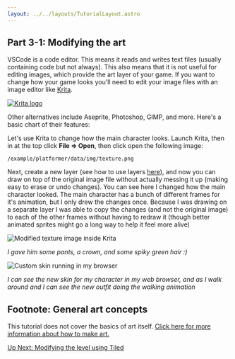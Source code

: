 ```yaml
---
layout: ../../layouts/TutorialLayout.astro
---
```



## Part 3-1: Modifying the art

VSCode is a code editor. This means it reads and writes text files (usually containing code but not always). This also means that it is not useful for editing images, which provide the art layer of your game. If you want to change how your game looks you'll need to edit your image files with an image editor like [Krita](https://krita.org/en/).

<a href="https://krita.org/en/">
    <img class="krita" alt="Krita logo" src="/img/tutorial/krita-logo.png" />
</a>

Other alternatives include Aseprite, Photoshop, GIMP, and more. Here's a basic chart of their features:

<Icon
    icon="art-chart"
    aria-label="venn diagram of art software"
    class="medium"
/>

Let's use Krita to change how the main character looks. Launch Krita, then in at the top click **File => Open**, then click open the following image:

```
/example/platformer/data/img/texture.png
```

Next, create a new layer (see how to use layers [here](https://www.youtube.com/watch?v=g2ZoQobsSWE)), and now you can draw on top of the original image file without actually messing it up (making easy to erase or undo changes). You can see here I changed how the main character looked. The main character has a bunch of different frames for it's animation, but I only drew the changes once. Because I was drawing on a separate layer I was able to copy the changes (and not the original image) to each of the other frames without having to redraw it (though better animated sprites might go a long way to help it feel more alive)

![Modified texture image inside Krita](/img/tutorial/texture-in-krita.png)

_I gave him some pants, a crown, and some spiky green hair :)_

![Custom skin running in my browser](/img/tutorial/new-skin-demo.png)

_I can see the new skin for my character in my web browser, and as I walk around and I can see the new outfit doing the walking animation_

## Footnote: General art concepts

This tutorial does not cover the basics of art itself. [Click here for more information about how to make art.](/learn-about-art)

<a href="/tutorial/part-3-2-modifying-the-level" class="next">
    Up Next: Modifying the level using Tiled
</a>
